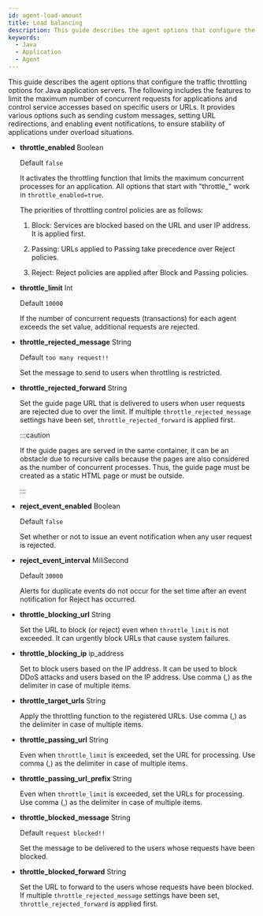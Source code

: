 ```yaml
---
id: agent-load-amount
title: Load balancing
description: This guide describes the agent options that configure the traffic throttling options for Java application servers. The following includes the features to limit the maximum number of concurrent requests for applications and control service accesses based on specific users or URLs. It provides various options such as sending custom messages, setting URL redirections, and enabling event notifications, to ensure stability of applications under overload situations.
keywords:
  - Java
  - Application
  - Agent
---
```


This guide describes the agent options that configure the traffic throttling options for Java application servers. The following includes the features to limit the maximum number of concurrent requests for applications and control service accesses based on specific users or URLs. It provides various options such as sending custom messages, setting URL redirections, and enabling event notifications, to ensure stability of applications under overload situations.

- **throttle_enabled** <span class='type'>Boolean</span>

  Default `false`

  It activates the throttling function that limits the maximum concurrent processes for an application. All options that start with "throttle_" work in `throttle_enabled=true`.

  The priorities of throttling control policies are as follows:

  1. Block: Services are blocked based on the URL and user IP address. It is applied first.

  2. Passing: URLs applied to Passing take precedence over Reject policies.

  3. Reject: Reject policies are applied after Block and Passing policies.

- **throttle_limit** <span class='type'>Int</span>

  Default `10000`

  If the number of concurrent requests (transactions) for each agent exceeds the set value, additional requests are rejected.

- **throttle_rejected_message** <span class='type'>String</span>

  Default `too many request!!`

  Set the message to send to users when throttling is restricted.

- **throttle_rejected_forward** <span class='type'>String</span>

  Set the guide page URL that is delivered to users when user requests are rejected due to over the limit. If multiple `throttle_rejected_message` settings have been set, `throttle_rejected_forward` is applied first.

  :::caution

  If the guide pages are served in the same container, it can be an obstacle due to recursive calls because the pages are also considered as the number of concurrent processes. Thus, the guide page must be created as a static HTML page or must be outside.

  :::

- **reject_event_enabled** <span class='type'>Boolean</span>

  Default `false`

  Set whether or not to issue an event notification when any user request is rejected.

- **reject_event_interval** <span class='type'>MiliSecond</span>

  Default `30000`

  Alerts for duplicate events do not occur for the set time after an event notification for Reject has occurred.

- **throttle_blocking_url** <span class='type'>String</span>

  Set the URL to block (or reject) even when `throttle_limit` is not exceeded. It can urgently block URLs that cause system failures.

- **throttle_blocking_ip** <span class='type'>ip_address</span>

  Set to block users based on the IP address. It can be used to block DDoS attacks and users based on the IP address. Use comma (,) as the delimiter in case of multiple items.

- **throttle_target_urls** <span class='type'>String</span>

  Apply the throttling function to the registered URLs. Use comma (,) as the delimiter in case of multiple items.

- **throttle_passing_url** <span class='type'>String</span>

  Even when `throttle_limit` is exceeded, set the URL for processing. Use comma (,) as the delimiter in case of multiple items.

- **throttle_passing_url_prefix** <span class='type'>String</span>

  Even when `throttle_limit` is exceeded, set the URLs for processing. Use comma (,) as the delimiter in case of multiple items.

- **throttle_blocked_message** <span class='type'>String</span>

  Default `request blocked!!`

  Set the message to be delivered to the users whose requests have been blocked.

- **throttle_blocked_forward** <span class='type'>String</span>

  Set the URL to forward to the users whose requests have been blocked. If multiple `throttle_rejected_message` settings have been set, `throttle_rejected_forward` is applied first.

